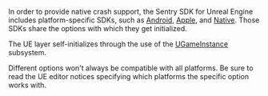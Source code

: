 In order to provide native crash support, the Sentry SDK for Unreal Engine includes platform-specific SDKs, such as [Android](/platforms/android/), [Apple](/platforms/apple/), and [Native](/platforms/native/). Those SDKs share the options with which they get initialized.

The UE layer self-initializes through the use of the [UGameInstance](https://docs.unrealengine.com/5.2/en-US/API/Runtime/Engine/Engine/UGameInstance/) subsystem.

<Note>

Different options won't always be compatible with all platforms. Be sure to read the UE editor notices specifying which platforms the specific option works with.

</Note>
